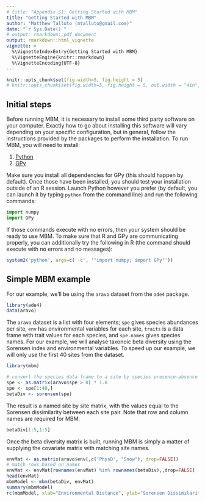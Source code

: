 ```yaml
---
# title: "Appendix S1: Getting Started with MBM"
title: "Getting Started with MBM"
author: "Matthew Talluto (mtalluto@gmail.com)"
date: "`r Sys.Date()`"
# output: rmarkdown::pdf_document
output: rmarkdown::html_vignette
vignette: >
  %\VignetteIndexEntry{Getting Started with MBM}
  %\VignetteEngine{knitr::rmarkdown}
  %\VignetteEncoding{UTF-8}
---
```

```r
knitr::opts_chunk$set(fig.width=5, fig.height = 5)
# knitr::opts_chunk$set(fig.width=5, fig.height = 5, out.width = "4in", out.height = "4in")
```

## Initial steps

Before running MBM, it is necessary to install some third party software on your computer. Exactly how to go about installing this software will vary depending on your specific configuration, but in general, follow the instructions provided by the packages to perform the installation. To run MBM, you will need to install:

1. [Python](https://www.python.org/)
2. [GPy](https://sheffieldml.github.io/GPy/)

Make sure you install all dependencies for GPy (this should happen by default). Once those have been installed, you should test your installation outside of an R session. Launch Python however you prefer (by default, you can launch it by typing `python` from the command line) and run the following commands:

```python
import numpy
import GPy
```

If those commands execute with no errors, then your system should be ready to use MBM. To make sure that R and GPy are communicating properly, you can additionally try the following in R (the command should execute with no errors and no messages):
```r
system2('python', args=c('-c', '"import numpy; import GPy"'))
```

## Simple MBM example

For our example, we'll be using the `aravo` dataset from the `ade4` package.

```r
library(ade4)
data(aravo)
```

The `aravo` dataset is a list with four elements; `spe` gives species abundances per site, `env` has environmental variables for each site, `traits` is a data frame with trait values for each species, and `spe.names` gives species names. For our example, we will analyse taxonoic beta diversity using the Sorensen index and environmental variables. To speed up our example, we will only use the first 40 sites from the dataset.

```r
library(mbm)

# convert the species data frame to a site by species presence-absence matrix
spe <- as.matrix(aravo$spe > 0) * 1.0
spe <- spe[1:40,]
betaDiv <- sorensen(spe)
```

The result is a named site by site matrix, with the values equal to the Sorensen dissimilarity between each site pair. Note that row and column names are required for MBM.

```r
betaDiv[1:5,1:5]
```

Once the beta diversity matrix is built, running MBM is simply a matter of supplying the covariate matrix with matching site names.

```r
envMat <- as.matrix(aravo$env[,c('PhysD', "Snow"), drop=FALSE])
# match rows based on names
envMat <- envMat[rownames(envMat) %in% rownames(betaDiv),,drop=FALSE]
head(envMat)
mbmModel <- mbm(betaDiv, envMat)
summary(mbmModel)
rc(mbmModel, xlab="Environmental Distance", ylab="Sorensen Dissimilarity")
```
